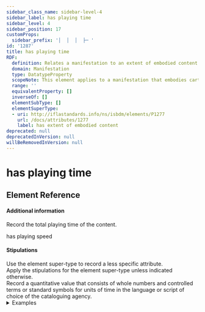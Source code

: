 ```yaml
---
sidebar_class_name: sidebar-level-4
sidebar_label: has playing time
sidebar_level: 4
sidebar_position: 17
customProps:
  sidebar_prefix: '│  │  │  ├─ '
id: '1287'
title: has playing time
RDF:
  definition: Relates a manifestation to an extent of embodied content that is the duration of dynamic content.
  domain: Manifestation
  type: DatatypeProperty
  scopeNote: This element applies to a manifestation that embodies cartographic moving image, performed music, sounds, spoken word, three-dimensional moving image, two-dimensional moving image, or performed music content.
  range: ''
  equivalentProperty: []
  inverseOf: []
  elementSubType: []
  elementSuperType:
  - uri: http://iflastandards.info/ns/isbdm/elements/P1277
    url: /docs/attributes/1277
    label: has extent of embodied content
deprecated: null
deprecatedInVersion: null
willBeRemovedInVersion: null
---
```

# has playing time

## Element Reference
<ElementReference frontMatter={frontMatter} />

#### Additional information

<div className="guid">
Record the total playing time of the content.
</div>

<SeeAlso><InLink href="/docs/attributes/1224">has playing speed</InLink></SeeAlso>

#### Stipulations

<div className="stip">
  Use the element super-type to record a less specific attribute.
</div>

<div className="stip">
  Apply the stipulations for the element super-type unless indicated otherwise.
</div>

<div className="stip">
  Record a quantitative value that consists of whole numbers and controlled terms or standard symbols for units of time in the language or script of choice of the cataloguing agency.
  
  <details>
  <summary>Examples</summary>
  
  | Property | Value |
  |:---------|:------|
  | has playing time | "222 min" |
  
  *[Full example: <InLink href="/docs/fullex/fx009">Lyceum Theatre, London, England, 5/26/72 (2022; Rhino Entertainment LLC; audio disc)</InLink>. The value is the combined playing times of four audio discs and uses a standard symbol for the unit of time.]*
  <hr />
  
  | Property | Value |
  |:---------|:------|
  | has playing time | "264 min" |
  
  *[Full example: <InLink href="/docs/fullex/fx010">Einstein on the beach (2016; Opus Arte; videodisc; DVD)</InLink>. The value is taken from a manifestation statement and uses a standard symbol for the unit of time.]*
  <hr />
  
  | Property | Value |
  |:---------|:------|
  | has playing time | "20 hours 52 minutes" |
  
  *[Full example: <InLink href="/docs/fullex/fx018">Harry Potter and the goblet of fire (2000; Listening Library; audiocassette)</InLink>. The value is taken from a manifestation statement and uses standard terms for units of time.]*
  </details>
</div>

